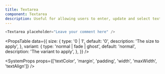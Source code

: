 ```yaml
---
title: Textarea
component: Textarea
description: Useful for allowing users to enter, update and select text.
---
```


```js live
<Textarea placeholder="Leave your comment here" />
```

<PropsTable
  data={{
    size: {
      type: '0 | 1',
      default: '0',
      description: 'The size to apply',
    },
    variant: {
      type: 'normal | fade | ghost',
      default: 'normal',
      description: 'The variant to apply',
    },
  }}
/>

<SystemProps
  props={['textColor', 'margin', 'padding', 'width', 'maxWidth', 'textAlign']}
/>
